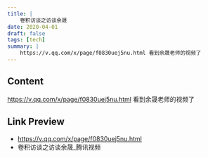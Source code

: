 ```yaml
---
title: |
    卷积访谈之访谈余晟
date: 2020-04-01
draft: false
tags: [tech]
summary: |
    https://v.qq.com/x/page/f0830uej5nu.html 看到余晟老师的视频了
---
```


## Content

https://v.qq.com/x/page/f0830uej5nu.html 看到余晟老师的视频了

## Link Preview

- https://v.qq.com/x/page/f0830uej5nu.html
- 卷积访谈之访谈余晟_腾讯视频
